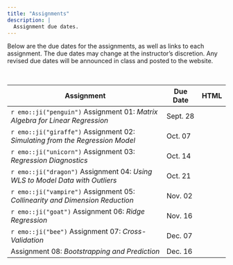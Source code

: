 ```yaml
---
title: "Assignments"
description: |
  Assignment due dates.
---
```



Below are the due dates for the assignments, as well as links to each assignment. The due dates may change at the instructor's discretion. Any revised due dates will be announced in class and posted to the website. 

<br />

<table class="table">

<thead>
<tr>
<th style="width:70%;">Assignment</th>
<th style="width:10%;">Due Date</th>
<th style="width:10%;text-align:center">HTML</th>
</tr>
</thead>

<tbody>

<tr>
<td>`r emo::ji("penguin")` Assignment 01: *Matrix Algebra for Linear Regression* 
  <!-- <span style="margin-left:20px; color:red;">*[Updated 09-09-2019]*</span> -->
</td>
<td>Sept. 28</td>
<td align="center" style="vertical-align:middle;">
  <a class = "my-link" href="posts/2021-08-09-assignment-01"><span class="fas fa-link"></span></a>
</td>
</tr>

<tr>
<td>`r emo::ji("giraffe")` Assignment 02: *Simulating from the Regression Model*</td>
<td>Oct. 07</td>
<td align="center" style="vertical-align:middle;">
  <a class = "my-link" href="posts/2021-09-16-assignment-02"><span class="fas fa-link"></span></a>
</td>
</tr>

<tr>
<td>`r emo::ji("unicorn")` Assignment 03: *Regression Diagnostics*</td>
<td>Oct. 14</td>
<td align="center" style="vertical-align:middle;">
  <a class = "my-link" href="posts/2021-09-24-assignment-03"><span class="fas fa-link"></span></a>
</td>
</tr>

<tr>
<td>`r emo::ji("dragon")` Assignment 04: *Using WLS to Model Data with Outliers*</td>
<td>Oct. 21</td>
<td align="center" style="vertical-align:middle;">
  <a class = "my-link" href="posts/2021-09-29-assignment-04"><span class="fas fa-link"></span></a>
</td>
</tr>

<tr>
<td>`r emo::ji("vampire")` Assignment 05: *Collinearity and Dimension Reduction*</td>
<td>Nov. 02</td>
<td align="center" style="vertical-align:middle;">
  <a class = "my-link" href="posts/2021-10-08-assignment-05"><span class="fas fa-link"></span></a>
</td>
</tr>

<tr>
<td>`r emo::ji("goat")` Assignment 06: *Ridge Regression*</td>
<td>Nov. 16</td>
<td align="center" style="vertical-align:middle;">
  <a class = "my-link" href="posts/2021-10-25-assignment-06"><span class="fas fa-link"></span></a>
</td>
</tr>

<tr>
<td>`r emo::ji("bee")` Assignment 07: *Cross-Validation*</td>
<td>Dec. 07</td>
<td align="center" style="vertical-align:middle;">
  <a class = "my-link" href="posts/2021-10-25-assignment-07"><span class="fas fa-link"></span></a>
</td>
</tr>

<tr>
<td>Assignment 08: *Bootstrapping and Prediction*</td>
<td>Dec. 16</td>
<td align="center" style="vertical-align:middle;">
  <!-- <a class = "my-link" href="posts/2021-08-09-assignment-01"><span class="fas fa-link"></span></a> -->
</td>
</tr>


</tbody>
</table>





